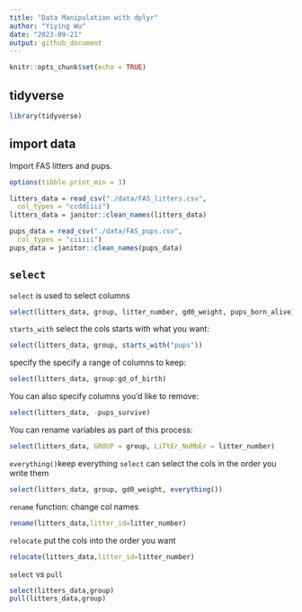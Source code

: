 ```yaml
---
title: "Data Manipulation with dplyr"
author: "Yiying Wu"
date: "2023-09-21"
output: github_document
---
```


```r
knitr::opts_chunk$set(echo = TRUE)
```

## tidyverse
```r
library(tidyverse)
```

## import data
Import FAS litters and pups.

```r
options(tibble.print_min = 3)

litters_data = read_csv("./data/FAS_litters.csv",
  col_types = "ccddiiii")
litters_data = janitor::clean_names(litters_data)

pups_data = read_csv("./data/FAS_pups.csv",
  col_types = "ciiiii")
pups_data = janitor::clean_names(pups_data)
```


## `select`
`select` is used to select columns
```r
select(litters_data, group, litter_number, gd0_weight, pups_born_alive)
```

`starts_with` select the cols starts with what you want:

```r
select(litters_data, group, starts_with("pups"))
```

specify the specify a range of columns to keep:
```r
select(litters_data, group:gd_of_birth)
```

You can also specify columns you’d like to remove:
```r
select(litters_data, -pups_survive)
```

You can rename variables as part of this process:
```r
select(litters_data, GROUP = group, LiTtEr_NuMbEr = litter_number)
```

`everything()`keep everything
`select` can select the cols in the order you write them
```r
select(litters_data, group, gd0_weight, everything())
```
`rename` function: change col names
```r
rename(litters_data,litter_id=litter_number)
```
`relocate` put the cols into the order you want
```r
relocate(litters_data,litter_id=litter_number)
```



`select` vs `pull`
```r
select(litters_data,group)
pull(litters_data,group)
```

